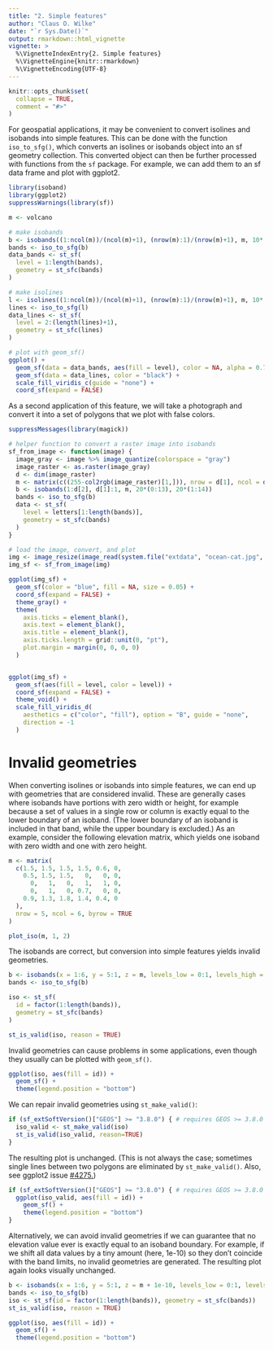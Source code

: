 ```yaml
---
title: "2. Simple features"
author: "Claus O. Wilke"
date: "`r Sys.Date()`"
output: rmarkdown::html_vignette
vignette: >
  %\VignetteIndexEntry{2. Simple features}
  %\VignetteEngine{knitr::rmarkdown}
  %\VignetteEncoding{UTF-8}
---
```


```r
knitr::opts_chunk$set(
  collapse = TRUE,
  comment = "#>"
)
```

For geospatial applications, it may be convenient to convert isolines and isobands into simple features. This can be done with the function `iso_to_sfg()`, which converts an isolines or isobands object into an sf geometry collection. This converted object can then be further processed with functions from the `sf` package. For example, we can add them to an sf data frame and plot with ggplot2. 


```r
library(isoband)
library(ggplot2)
suppressWarnings(library(sf))

m <- volcano

# make isobands
b <- isobands((1:ncol(m))/(ncol(m)+1), (nrow(m):1)/(nrow(m)+1), m, 10*(9:19), 10*(10:20))
bands <- iso_to_sfg(b)
data_bands <- st_sf(
  level = 1:length(bands),
  geometry = st_sfc(bands)
)

# make isolines
l <- isolines((1:ncol(m))/(ncol(m)+1), (nrow(m):1)/(nrow(m)+1), m, 10*(10:19))
lines <- iso_to_sfg(l)
data_lines <- st_sf(
  level = 2:(length(lines)+1),
  geometry = st_sfc(lines)
)

# plot with geom_sf()
ggplot() +
  geom_sf(data = data_bands, aes(fill = level), color = NA, alpha = 0.7) +
  geom_sf(data = data_lines, color = "black") +
  scale_fill_viridis_c(guide = "none") +
  coord_sf(expand = FALSE)
```

As a second application of this feature, we will take a photograph and convert it into a set of polygons that we plot with false colors.

```r
suppressMessages(library(magick))

# helper function to convert a raster image into isobands
sf_from_image <- function(image) {
  image_gray <- image %>% image_quantize(colorspace = "gray")
  image_raster <- as.raster(image_gray)
  d <- dim(image_raster)
  m <- matrix(c((255-col2rgb(image_raster)[1,])), nrow = d[1], ncol = d[2], byrow = TRUE)
  b <- isobands(1:d[2], d[1]:1, m, 20*(0:13), 20*(1:14))
  bands <- iso_to_sfg(b)
  data <- st_sf(
    level = letters[1:length(bands)],
    geometry = st_sfc(bands)
  )
}

# load the image, convert, and plot
img <- image_resize(image_read(system.file("extdata", "ocean-cat.jpg", package = "isoband")), "200x200")
img_sf <- sf_from_image(img)

ggplot(img_sf) + 
  geom_sf(color = "blue", fill = NA, size = 0.05) + 
  coord_sf(expand = FALSE) +
  theme_gray() +
  theme(
    axis.ticks = element_blank(),
    axis.text = element_blank(),
    axis.title = element_blank(),
    axis.ticks.length = grid::unit(0, "pt"),
    plot.margin = margin(0, 0, 0, 0)
  )


ggplot(img_sf) + 
  geom_sf(aes(fill = level, color = level)) + 
  coord_sf(expand = FALSE) +
  theme_void() + 
  scale_fill_viridis_d(
    aesthetics = c("color", "fill"), option = "B", guide = "none",
    direction = -1
  )
```

# Invalid geometries

When converting isolines or isobands into simple features, we can end up with geometries that are considered invalid. These are generally cases where isobands have portions with zero width or height, for example because a set of values in a single row or column is exactly equal to the lower boundary of an isoband. (The lower boundary of an isoband is included in that band, while the upper boundary is excluded.) As an example, consider the following elevation matrix, which yields one isoband with zero width and one with zero height.
```r
m <- matrix(
  c(1.5, 1.5, 1.5, 1.5, 0.6, 0,
    0.5, 1.5, 1.5,   0,   0, 0,
      0,   1,   0,   1,   1, 0,
      0,   1,   0, 0.7,   0, 0,
    0.9, 1.3, 1.8, 1.4, 0.4, 0
  ),
  nrow = 5, ncol = 6, byrow = TRUE
)

plot_iso(m, 1, 2)
```

The isobands are correct, but conversion into simple features yields invalid geometries.

```r
b <- isobands(x = 1:6, y = 5:1, z = m, levels_low = 0:1, levels_high = 1:2)
bands <- iso_to_sfg(b)

iso <- st_sf(
  id = factor(1:length(bands)),
  geometry = st_sfc(bands)
)

st_is_valid(iso, reason = TRUE)
```

Invalid geometries can cause problems in some applications, even though they usually can be plotted with `geom_sf()`.
```r
ggplot(iso, aes(fill = id)) + 
  geom_sf() +
  theme(legend.position = "bottom")
```

We can repair invalid geometries using `st_make_valid()`:
```r
if (sf_extSoftVersion()["GEOS"] >= "3.8.0") { # requires GEOS >= 3.8.0
  iso_valid <- st_make_valid(iso)
  st_is_valid(iso_valid, reason=TRUE)
}
```

The resulting plot is unchanged. (This is not always the case; sometimes single lines between two polygons are eliminated by `st_make_valid()`. Also, see ggplot2 issue [#4275.](https://github.com/tidyverse/ggplot2/issues/4275))
```r
if (sf_extSoftVersion()["GEOS"] >= "3.8.0") { # requires GEOS >= 3.8.0
  ggplot(iso_valid, aes(fill = id)) +
    geom_sf() +
    theme(legend.position = "bottom")
}
```

Alternatively, we can avoid invalid geometries if we can guarantee that no elevation value ever is exactly equal to an isoband boundary. For example, if we shift all data values by a tiny amount (here, 1e-10) so they don't coincide with the band limits, no invalid geometries are generated. The resulting plot again looks visually unchanged.
```r
b <- isobands(x = 1:6, y = 5:1, z = m + 1e-10, levels_low = 0:1, levels_high = 1:2)
bands <- iso_to_sfg(b)
iso <- st_sf(id = factor(1:length(bands)), geometry = st_sfc(bands))
st_is_valid(iso, reason = TRUE)

ggplot(iso, aes(fill = id)) +
  geom_sf() +
  theme(legend.position = "bottom")
```
